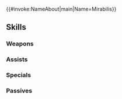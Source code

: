 {{#invoke:NameAbout|main|Name=Mirabilis}}{{HeroPage Tabs}}
{{Hero Infobox
|Name=Mirabilis
|Title=Daydream
|WeaponType=Red Sword
|Origin=Fire Emblem Heroes
|Gender=Female
|MythicEffect=Anima
|MythicEffect2=None
|BoostHP=5
|BoostRes=5
|MoveType=Flying
|actorJP=久野美咲
|actorEN=Heather Halley
|artist=四々九
|additionDate=June 5, 2020
|releaseDate=June 5, 2020
|TagID=神階ルピナス
|cv1=0
|cv2=400300
|InternalID=526
|Properties=mythic,refresher
|description=A ljósálfr from Ljósálfheimr, the realm of dreams. She brings daydreams to mortals and sleeps during day and night. Always seems to have just woken up.
}}
{{Stats Page
|Lv1HP=16|Lv1ATK=8|Lv1SPD=5|Lv1DEF=6|Lv1RES=7
|GRHP=50|GRATK=60|GRSPD=30|GRDEF=60|GRRES=65
}}
==Skills==
===Weapons===
{{Weapons Table
|weapon1=Iron Sword
|weapon1Default=1
|weapon1Unlock=1
|weapon2=Steel Sword
|weapon2Default=2
|weapon2Unlock=2
|weapon3=Silver Sword
|weapon3Default=4
|weapon3Unlock=3
|weapon4=Flower of Ease
|weapon4Default=5
|weapon4Unlock=5
}}
===Assists===
{{Assists Table
|assist1=Dance
|assist1Default=4
|assist1Unlock=3
|assist2=Whimsical Dream
|assist2Default=
|assist2Unlock=5
|assist3=Whimsical Dream+
|assist3Default=
|assist3Unlock=5
}}
===Specials===
{{Specials Table
}}
===Passives===
{{Passives Table
|passiveA1=Fortress Res 1
|passiveA2=Fort. Def/Res 1
|passiveA3=Fort. Def/Res 2
|passiveA4=Fort. Def/Res 3
|passiveA1Unlock=2
|passiveA2Unlock=3
|passiveA3Unlock=4
|passiveA4Unlock=5
|passiveB1=Sabotage Def 1
|passiveB2=Sabotage Def 2
|passiveB3=Sabotage Def 3
|passiveB4=Chill Def 1
|passiveB5=Chill Def/Res 1
|passiveB6=Chill Def/Res 2
|passiveB7=Chill Def/Res 3
|passiveB1Unlock=1
|passiveB2Unlock=2
|passiveB3Unlock=4
|passiveB4Unlock=1
|passiveB5Unlock=2
|passiveB6Unlock=4
|passiveB7Unlock=5
|passiveC1=Def/Res Gap 1
|passiveC2=Def/Res Gap 2
|passiveC3=Def/Res Gap 3
|passiveC1Unlock=3
|passiveC2Unlock=4
|passiveC3Unlock=5
}}
{{Heroes Navbox}}